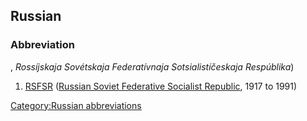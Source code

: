 ==Russian==
[[Category:Russian abbreviations]]
===Abbreviation===
{{RUchar|'''РСФСР''' (er-es-ef-es-ér) ([[Российская Советская Федеративная Социалистическая Республика]]}}, ''Rossíjskaja Sovétskaja Federatívnaja Sotsialistíčeskaja Respúblika'')

#[[RSFSR]] ([[Russian Soviet Federative Socialist Republic]], 1917 to 1991)